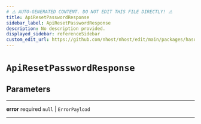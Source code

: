 ```yaml
---
# ⚠️ AUTO-GENERATED CONTENT. DO NOT EDIT THIS FILE DIRECTLY! ⚠️
title: ApiResetPasswordResponse
sidebar_label: ApiResetPasswordResponse
description: No description provided.
displayed_sidebar: referenceSidebar
custom_edit_url: https://github.com/nhost/nhost/edit/main/packages/hasura-auth-js/src/utils/types.ts#L166
---
```


# `ApiResetPasswordResponse`

## Parameters

---

**<span className="parameter-name">error</span>** <span className="optional-status">required</span> `null` | `ErrorPayload`

---
